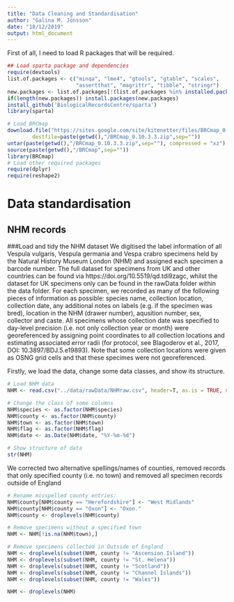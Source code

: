 ```yaml
---
title: "Data Cleaning and Standardisation"
author: "Galina M. Jönsson"
date: "18/12/2019"
output: html_document
---
```


First of all, I need to load R packages that will be required.
```r
## Load sparta package and dependencies
require(devtools)
list.of.packages <- c("minqa", "lme4", "gtools", "gtable", "scales",
                      "assertthat", "magrittr", "tibble", "stringr")
new.packages <- list.of.packages[!(list.of.packages %in% installed.packages()[,"Package"])]
if(length(new.packages)) install.packages(new.packages)
install_github('BiologicalRecordsCentre/sparta')
library(sparta)

# Load BRCmap
download.file("https://sites.google.com/site/kitenetter/files/BRCmap_0.10.3.3.zip?attredirects=0&d=1",
        destfile=paste(getwd(),"/BRCmap_0.10.3.3.zip",sep=""))
untar(paste(getwd(),"/BRCmap_0.10.3.3.zip",sep=""), compressed = "xz")
source(paste(getwd(),"/BRCmap",sep=""))
library(BRCmap)
# Load other required packages
require(dplyr)
require(reshape2)
```

# Data standardisation
## NHM records

###Load and tidy the NHM dataset
We digitised the label information of all Vespula vulgaris, Vespula germania and Vespa crabro specimens held by the Natural History Museum London (NHM) and assigned each specimen a barcode number. The full dataset for specimens from UK and other countries can be found via https://doi.org/10.5519/qd.tdi9zagc, whilst the dataset for UK specimens only can be found in the rawData folder within the data folder. For each specimen, we recorded as many of the following pieces of information as possible: species name, collection location, collection date, any additional notes on labels (e.g. if the specimen was bred), location in the NHM (drawer number), aqusition number, sex, collector and caste. All specimens whose collection date was specified to day-level precision (i.e. not only collection year or month) were georeferenced by assigning point coordinates to all collection locations and estimating associated error radii (for protocol, see Blagoderov et al., 2017, DOI: 10.3897/BDJ.5.e19893). Note that some collection locations were given as OSNG grid cells and that these specimes were not georeferenced. 

Firstly, we load the data, change some data classes, and show its structure.
```r
# Load NHM data 
NHM <- read.csv("../data/rawData/NHMraw.csv", header=T, as.is = TRUE, na.strings=c("","NA")) 

# Change the class of some columns
NHM$species <- as.factor(NHM$species)
NHM$county <- as.factor(NHM$county)
NHM$town <- as.factor(NHM$town)
NHM$flag <- as.factor(NHM$flag)
NHM$date <- as.Date(NHM$date, "%Y-%m-%d")

# Show structure of data
str(NHM)
```


We corrected two alternative spellings/names of counties, removed records that only specified county (i.e. no town) and removed all specimen records outside of England
```r
# Rename misspelled county entries: 
NHM$county[NHM$county == "Herefordshire"] <- "West Midlands"
NHM$county[NHM$county == "Oxon"] <- "Oxon."
NHM$county <- droplevels(NHM$county)

# Remove specimens without a specified town
NHM <- NHM[!is.na(NHM$town),]

# Remove specimens collected in Outside of England
NHM <- droplevels(subset(NHM, county != "Ascension Island"))
NHM <- droplevels(subset(NHM, county != "St. Helena"))
NHM <- droplevels(subset(NHM, county != "Scotland"))
NHM <- droplevels(subset(NHM, county != "Channel Islands"))
NHM <- droplevels(subset(NHM, county != "Wales"))

NHM <- droplevels(NHM)
```


